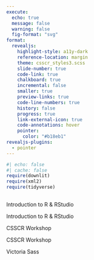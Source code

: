 ```yaml
---
execute: 
  echo: true
  message: false
  warning: false
  fig-format: "svg"
format: 
  revealjs:
    highlight-style: a11y-dark
    reference-location: margin
    theme: csscr_styles3.scss
    slide-number: true
    code-link: true
    chalkboard: true
    incremental: false 
    smaller: true
    preview-links: true
    code-line-numbers: true
    history: false
    progress: true
    link-external-icon: true
    code-annotations: hover
    pointer:
      color: "#b18eb1"
revealjs-plugins:
  - pointer
---
```


```r
#| echo: false
#| cache: false
require(downlit)
require(xml2)
require(tidyverse)
```

## {#title-slide data-menu-title="Introduction to R & RStudio" background-image="images/cherry_blossoms.png" background-size="cover"}

[Introduction to R & RStudio]{.custom-title-shading}

[Introduction to R & RStudio]{.custom-title}

[CSSCR Workshop]{.custom-subtitle-shading}

[CSSCR Workshop]{.custom-subtitle}

[Victoria Sass]{.custom-subtitle3}
